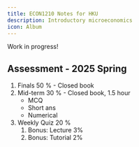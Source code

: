 ```yaml
---
title: ECON1210 Notes for HKU
description: Introductory microeconomics
icon: Album
---
```


Work in progress!


## Assessment - 2025 Spring

1. Finals 50 % - Closed book
2. Mid-term 30 % - Closed book, 1.5 hour
    - MCQ
    - Short ans
    - Numerical
3. Weekly Quiz 20 %
    1. Bonus: Lecture 3%
    2. Bonus: Tutorial 2%